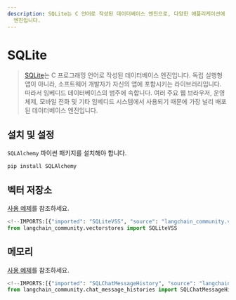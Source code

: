 ```yaml
---
description: SQLite는 C 언어로 작성된 데이터베이스 엔진으로, 다양한 애플리케이션에 내장되어 사용됩니다. 가장 널리 배포되는 데이터베이스
  엔진입니다.
---
```


# SQLite

> [SQLite](https://en.wikipedia.org/wiki/SQLite)는 C 프로그래밍 언어로 작성된 데이터베이스 엔진입니다. 독립 실행형 앱이 아니라, 소프트웨어 개발자가 자신의 앱에 포함시키는 라이브러리입니다. 따라서 임베디드 데이터베이스의 범주에 속합니다. 여러 주요 웹 브라우저, 운영 체제, 모바일 전화 및 기타 임베디드 시스템에서 사용되기 때문에 가장 널리 배포된 데이터베이스 엔진입니다.

## 설치 및 설정

`SQLAlchemy` 파이썬 패키지를 설치해야 합니다.

```bash
pip install SQLAlchemy
```


## 벡터 저장소

[사용 예제](/docs/integrations/vectorstores/sqlitevss)를 참조하세요.

```python
<!--IMPORTS:[{"imported": "SQLiteVSS", "source": "langchain_community.vectorstores", "docs": "https://api.python.langchain.com/en/latest/vectorstores/langchain_community.vectorstores.sqlitevss.SQLiteVSS.html", "title": "SQLite"}]-->
from langchain_community.vectorstores import SQLiteVSS
```


## 메모리

[사용 예제](/docs/integrations/memory/sqlite)를 참조하세요.

```python
<!--IMPORTS:[{"imported": "SQLChatMessageHistory", "source": "langchain_community.chat_message_histories", "docs": "https://api.python.langchain.com/en/latest/chat_message_histories/langchain_community.chat_message_histories.sql.SQLChatMessageHistory.html", "title": "SQLite"}]-->
from langchain_community.chat_message_histories import SQLChatMessageHistory
```